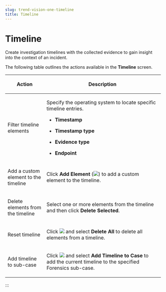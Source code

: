 ```yaml
---
slug: trend-vision-one-timeline
title: Timeline
---
```

# Timeline

Create investigation timelines with the collected evidence to gain insight into the context of an incident.

The following table outlines the actions available in the **Timeline** screen.

<table>
<colgroup>
<col style="width: 25%" />
<col style="width: 75%" />
</colgroup>
<thead>
<tr>
<th><p>Action</p></th>
<th><p>Description</p></th>
</tr>
</thead>
<tbody>
<tr>
<td><p>Filter timeline elements</p></td>
<td><p>Specify the operating system to locate specific timeline entries.</p>
<ul>
<li><p><strong>Timestamp</strong></p></li>
<li><p><strong>Timestamp type</strong></p></li>
<li><p><strong>Evidence type</strong></p></li>
<li><p><strong>Endpoint</strong></p></li>
</ul></td>
</tr>
<tr>
<td><p>Add a custom element to the timeline</p></td>
<td><p>Click <strong>Add Element</strong> (<img src="./images/add_icon=cf892c2f-1a1f-4d22-848f-023067e4a507.webp" />) to add a custom element to the timeline.</p></td>
</tr>
<tr>
<td><p>Delete elements from the timeline</p></td>
<td><p>Select one or more elements from the timeline and then click <strong>Delete Selected</strong>.</p></td>
</tr>
<tr>
<td><p>Reset timeline</p></td>
<td><p>Click <img src="./images/options=ddb0b67f-0654-4aa5-8bc7-48ec554c5448.webp" /> and select <strong>Delete All</strong> to delete all elements from a timeline.</p></td>
</tr>
<tr>
<td><p>Add timeline to sub-case</p></td>
<td><p>Click <img src="./images/options=ddb0b67f-0654-4aa5-8bc7-48ec554c5448.webp" /> and select <strong>Add Timeline to Case</strong> to add the current timeline to the specified Forensics sub-case.</p></td>
</tr>
</tbody>
</table>
:::
